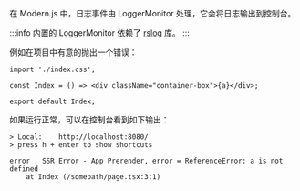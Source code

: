 在 Modern.js 中，日志事件由 LoggerMonitor 处理，它会将日志输出到控制台。

:::info
内置的 LoggerMonitor 依赖了 [rslog](https://www.npmjs.com/package/rslog) 库。
:::

例如在项目中有意的抛出一个错误：

```tsx title=routes/page.tsx
import './index.css';

const Index = () => <div className="container-box">{a}</div>;

export default Index;
```

如果运行正常，可以在控制台看到如下输出：

```shell
> Local:    http://localhost:8080/
> press h + enter to show shortcuts

error   SSR Error - App Prerender, error = ReferenceError: a is not defined
    at Index (/somepath/page.tsx:3:1)
```
